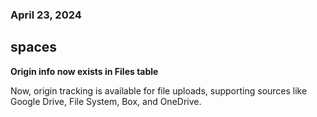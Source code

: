 ### April 23, 2024

## spaces

**Origin info now exists in Files table**

Now, origin tracking is available for file uploads, supporting sources like
Google Drive, File System, Box, and OneDrive.
